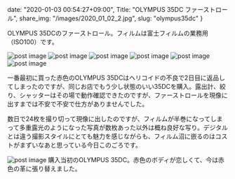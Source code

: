 date: "2020-01-03 00:54:27+09:00",
Title: "OLYMPUS 35DC ファーストロール",
share_img: "/images/2020_01_02_2.jpg",
slug: "olympus35dc"
}

OLYMPUS 35DCのファーストロール。フィルムは富士フィルムの業務用（ISO100）です。

<img src="/images/2020_01_02_1.jpg" alt="post image" />
<img src="/images/2020_01_02_2.jpg" alt="post image" />
<img src="/images/2020_01_02_3.jpg" alt="post image" />
<img src="/images/2020_01_02_4.jpg" alt="post image" />
<img src="/images/2020_01_02_5.jpg" alt="post image" />
<img src="/images/2020_01_02_6.jpg" alt="post image" />

一番最初に買った赤色のOLYMPUS 35DCはヘリコイドの不良で2日目に返品してしまったのですが、同じお店でもう少し状態のいい35DCを購入。露出計、絞り、シャッターはその場で動作確認できたのですが、ファーストロールを現像に出すまでは不安で不安で仕方がありませんでした。

数日で24枚を撮り切って現像に出したのですが、フィルムが半巻になってしまって多重露光のようになった写真が数枚あった以外は概ね良好な写り。デジタルとは違う撮影スタイルにとても魅力を感じながらも、フィルム沼に嵌るのはコストがまずいなあと思っている今日このごろです。

<img src="/images/2020_01_02_7.jpg" alt="post image" />
<span className="caption">購入当初のOLYMPUS 35DC。赤色のボディが恋しくて、今は赤色の革に張り替えました。</span>